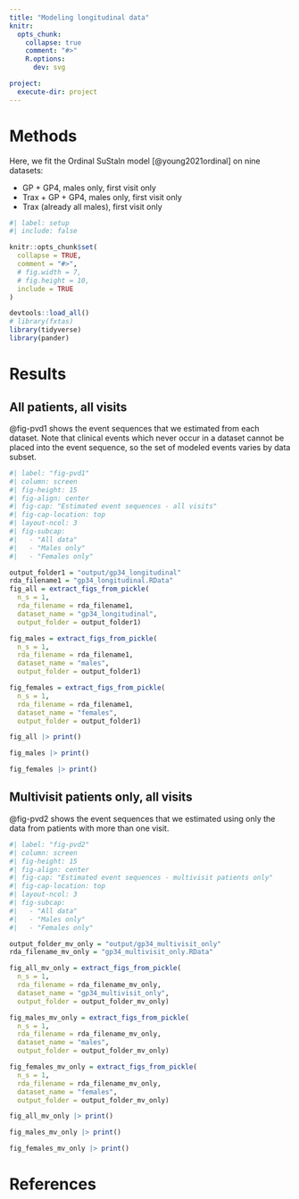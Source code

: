 ```yaml
---
title: "Modeling longitudinal data"
knitr:
  opts_chunk: 
    collapse: true
    comment: "#>" 
    R.options:  
      dev: svg

project:
  execute-dir: project
---
```


```{=html}
<style>
.quarto-figure-center > figure {
text-align: center;
}
</style>
```

# Methods

Here, we fit the Ordinal SuStaIn model [@young2021ordinal] on nine datasets:

- GP + GP4, males only, first visit only
- Trax + GP + GP4, males only, first visit only
- Trax (already all males), first visit only

```r
#| label: setup
#| include: false

knitr::opts_chunk$set(
  collapse = TRUE,
  comment = "#>",
  # fig.width = 7, 
  # fig.height = 10,
  include = TRUE
)

devtools::load_all()
# library(fxtas)
library(tidyverse)
library(pander)
```

# Results

## All patients, all visits

@fig-pvd1 shows the event sequences that we estimated from each dataset. Note that clinical events which never occur in a dataset cannot be placed into the event sequence, so the set of modeled events varies by data subset. 
```r
#| label: "fig-pvd1"
#| column: screen
#| fig-height: 15
#| fig-align: center
#| fig-cap: "Estimated event sequences - all visits"
#| fig-cap-location: top
#| layout-ncol: 3
#| fig-subcap:
#|   - "All data"
#|   - "Males only" 
#|   - "Females only"

output_folder1 = "output/gp34_longitudinal"
rda_filename1 = "gp34_longitudinal.RData"
fig_all = extract_figs_from_pickle(
  n_s = 1,
  rda_filename = rda_filename1,
  dataset_name = "gp34_longitudinal",
  output_folder = output_folder1)

fig_males = extract_figs_from_pickle(
  n_s = 1,
  rda_filename = rda_filename1,
  dataset_name = "males",
  output_folder = output_folder1)

fig_females = extract_figs_from_pickle(
  n_s = 1,
  rda_filename = rda_filename1,
  dataset_name = "females",
  output_folder = output_folder1)

fig_all |> print()

fig_males |> print()

fig_females |> print()

```

## Multivisit patients only, all visits

@fig-pvd2 shows the event sequences that we estimated using only the data from patients with more than one visit.

```r
#| label: "fig-pvd2"
#| column: screen
#| fig-height: 15
#| fig-align: center
#| fig-cap: "Estimated event sequences - multivisit patients only"
#| fig-cap-location: top
#| layout-ncol: 3
#| fig-subcap:
#|   - "All data"
#|   - "Males only" 
#|   - "Females only"

output_folder_mv_only = "output/gp34_multivisit_only"
rda_filename_mv_only = "gp34_multivisit_only.RData"

fig_all_mv_only = extract_figs_from_pickle(
  n_s = 1,
  rda_filename = rda_filename_mv_only,
  dataset_name = "gp34_multivisit_only",
  output_folder = output_folder_mv_only)

fig_males_mv_only = extract_figs_from_pickle(
  n_s = 1,
  rda_filename = rda_filename_mv_only,
  dataset_name = "males",
  output_folder = output_folder_mv_only)

fig_females_mv_only = extract_figs_from_pickle(
  n_s = 1,
  rda_filename = rda_filename_mv_only,
  dataset_name = "females",
  output_folder = output_folder_mv_only)

fig_all_mv_only |> print()

fig_males_mv_only |> print()

fig_females_mv_only |> print()

```

# References {.unnumbered}

::: {#refs}
:::
